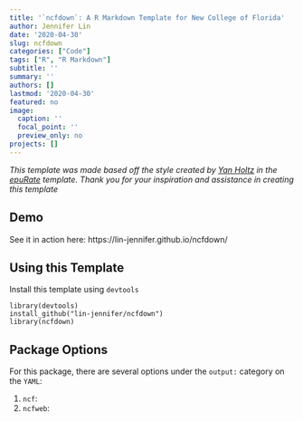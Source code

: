 ```yaml
---
title: '`ncfdown`: A R Markdown Template for New College of Florida'
author: Jennifer Lin
date: '2020-04-30'
slug: ncfdown
categories: ["Code"]
tags: ["R", "R Markdown"]
subtitle: ''
summary: ''
authors: []
lastmod: '2020-04-30'
featured: no
image:
  caption: ''
  focal_point: ''
  preview_only: no
projects: []
---
```


*This template was made based off the style created by [Yan Holtz](https://github.com/holtzy) in the [epuRate](https://github.com/holtzy/epuRate) template. Thank you for your inspiration and assistance in creating this template*

## Demo

See it in action here: https://lin-jennifer.github.io/ncfdown/

## Using this Template

Install this template using `devtools`

```
library(devtools)
install_github("lin-jennifer/ncfdown")
library(ncfdown)
```

## Package Options

For this package, there are several options under the `output:` category on the `YAML`:

1. `ncf`:
2. `ncfweb`:
